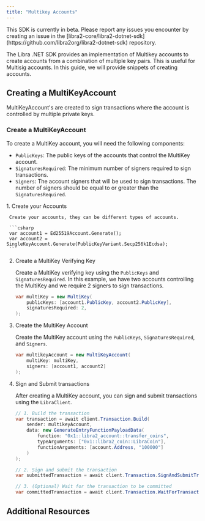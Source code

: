 ```yaml
---
title: "Multikey Accounts"
---
```



<Aside type="caution" emoji="❗">
  This SDK is currently in beta. Please report any issues you encounter by
  creating an issue in the
  [libra2-core/libra2-dotnet-sdk](https://github.com/libra2org/libra2-dotnet-sdk)
  repository.
</Aside>

The Libra .NET SDK provides an implementation of Multikey accounts to create accounts from a combination of multiple key pairs. This is useful for
Multisig accounts. In this guide, we will provide snippets of creating accounts.

## Creating a MultiKeyAccount

MultiKeyAccount's are created to sign transactions where the account is controlled by multiple private keys.

### Create a MultiKeyAccount

To create a MultiKey account, you will need the following components:

- `PublicKeys`: The public keys of the accounts that control the MultiKey account.
- `SignaturesRequired`: The minimum number of signers required to sign transactions.
- `Signers`: The account signers that will be used to sign transactions. The number of signers should be equal to or greater than the `SignaturesRequired`.

<Steps>
  1. Create your Accounts

     Create your accounts, they can be different types of accounts.

     ```csharp
     var account1 = Ed25519Account.Generate();
     var account2 = SingleKeyAccount.Generate(PublicKeyVariant.Secp256k1Ecdsa);
     ```

  2. Create a MultiKey Verifying Key

     Create a MultiKey verifying key using the `PublicKeys` and `SignaturesRequired`. In this example,
     we have two accounts controlling the MultiKey and we require 2 signers to sign transactions.

     ```csharp
     var multiKey = new MultiKey(
         publicKeys: [account1.PublicKey, account2.PublicKey],
         signaturesRequired: 2,
     );
     ```

  3. Create the MultiKey Account

     Create the MultiKey account using the `PublicKeys`, `SignaturesRequired`, and `Signers`.

     ```csharp
     var multikeyAccount = new MultiKeyAccount(
         multiKey: multiKey,
         signers: [account1, account2]
     );
     ```

  4. Sign and Submit transactions

     After creating a MultiKey account, you can sign and submit transactions using the `LibraClient`.

     ```csharp
     // 1. Build the transaction
     var transaction = await client.Transaction.Build(
         sender: multikeyAccount,
         data: new GenerateEntryFunctionPayloadData(
             function: "0x1::libra2_account::transfer_coins",
             typeArguments: ["0x1::libra2_coin::LibraCoin"],
             functionArguments: [account.Address, "100000"]
         )
     );

     // 2. Sign and submit the transaction
     var submittedTransaction = await client.Transaction.SignAndSubmitTransaction(multikeyAccount, transaction);

     // 3. (Optional) Wait for the transaction to be committed
     var committedTransaction = await client.Transaction.WaitForTransaction(submittedTransaction.Hash);
     ```
</Steps>

## Additional Resources

<CardGrid>
  <LinkCard href="https://libra2-core.github.io/libra2-dotnet-sdk/docs/Libra.MultiKeyAccount.html" title="MultiKeyAccount Reference" description="The full API reference for the MultiKeyAccount class." target="_blank" />
</CardGrid>
